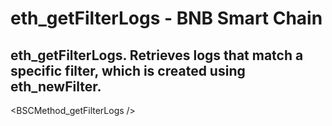 # eth_getFilterLogs - BNB Smart Chain

## eth_getFilterLogs. Retrieves logs that match a specific filter, which is created using eth_newFilter.


<BSCMethod_getFilterLogs />
